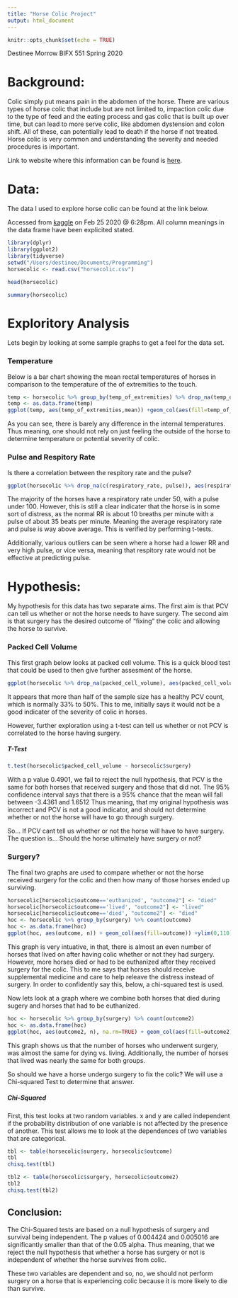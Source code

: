 ```yaml
---
title: "Horse Colic Project"
output: html_document
---
```


```r
knitr::opts_chunk$set(echo = TRUE)
```

Destinee Morrow
BIFX 551 Spring 2020

# Background:

Colic simply put means pain in the abdomen of the horse.
There are various types of horse colic that include but are not limited to, impaction colic due to the type of feed and the eating process and gas colic that is built up over time, but can lead to more serve colic, like abdomen dystension and colon shift. All of these, can potentially lead to death if the horse if not treated. Horse colic is very common and understanding the severity and needed procedures is important.

Link to website where this information can be found is [here](https://extension.umn.edu/horse-health/colic-your-horse#types-of-colic--71561). 

# Data:
The data I used to explore horse colic can be found at the link below.

Accessed from [kaggle](https://www.kaggle.com/uciml/horse-colic/download) on Feb 25 2020 @ 6:28pm. All column meanings in the data frame have been explicited stated.


```r
library(dplyr)
library(ggplot2)
library(tidyverse)
setwd("/Users/destinee/Documents/Programming")
horsecolic <- read.csv("horsecolic.csv")
```

```r
head(horsecolic)
```

```r
summary(horsecolic)
```

# Exploritory Analysis
Lets begin by looking at some sample graphs to get a feel for the data set.

### Temperature
Below is a bar chart showing the mean rectal temperatures of horses in comparison to the temperature of the of extremities to the touch. 

```r
temp <- horsecolic %>% group_by(temp_of_extremities) %>% drop_na(temp_of_extremities) %>% summarize(mean = mean(rectal_temp, na.rm = TRUE))
temp <- as.data.frame(temp)
ggplot(temp, aes(temp_of_extremities,mean)) +geom_col(aes(fill=temp_of_extremities)) + xlab("Temperature of Extremities (Touch)") + ylab("Mean Rectal Temperature (Celsius)") + ggtitle("Internal Temperature as a function of External Temperature in Colic Horses")
```

As you can see, there is barely any difference in the internal temperatures. Thus meaning, one should not rely on just feeling the outside of the horse to determine temperature or potential severity of colic. 


### Pulse and Respitory Rate

Is there a correlation between the respitory rate and the pulse?

```r
ggplot(horsecolic %>% drop_na(c(respiratory_rate, pulse)), aes(respiratory_rate, pulse)) +geom_point(alpha=0.4, color="deepskyblue4") + xlab("Respiratory Rate") + ylab("Pulse") + ggtitle("Pulse as a function of Respiratory Rate in Colic Horses")
```

The majority of the horses have a respiratory rate under 50, with a pulse under 100. However, this is still a clear indicater that the horse is in some sort of distress, as the normal RR is about 10 breaths per minute with a pulse of about 35 beats per minute. Meaning the average respiratory rate and pulse is way above average. This is verified by performing t-tests.

Additionally, various outliers can be seen where a horse had a lower RR and very high pulse, or vice versa, meaning that respitory rate would not be effective at predicting pulse.



# Hypothesis:
My hypothesis for this data has two separate aims. 
The first aim is that PCV can tell us whether or not the horse needs to have surgery. The second aim is that surgery has the desired outcome of "fixing" the colic and allowing the horse to survive. 


### Packed Cell Volume

This first graph below looks at packed cell volume. This is a quick blood test that could be used to then give further assesment of the horse. 

```r
ggplot(horsecolic %>% drop_na(packed_cell_volume), aes(packed_cell_volume)) + geom_density( aes(fill = packed_cell_volume < 40), alpha=0.5) + scale_fill_manual(values = c("blue","red"), 0.2) + xlab("Packed Cell Volume") +ylab("Number of Horses") +ggtitle("Number of Colic Horses as a function of PCV")
```

It appears that more than half of the sample size has a healthy PCV count, which is normally 33% to 50%. 
This to me, initially says it would not be a good indicater of the severity of colic in horses.

However, further exploration using a t-test can tell us whether or not PCV is correlated to the horse having surgery.

##### T-Test

```r
t.test(horsecolic$packed_cell_volume ~ horsecolic$surgery)
```

With a p value 0.4901, we fail to reject the null hypothesis, that PCV is the same for both horses that received surgery and those that did not. The 95% confidence interval says that there is a 95% chance that the mean will fall between -3.4361 and 1.6512
Thus meaning, that my original hypothesis was incorrect and PCV is not a good indicator, and should not determine whether or not the horse will have to go through surgery. 

So... If PCV cant tell us whether or not the horse will have to have surgery.
The question is...
Should the horse ultimately have surgery or not?


### Surgery?

The final two graphs are used to compare whether or not the horse received surgery for the colic and then how many of those horses ended up surviving. 

```r
horsecolic[horsecolic$outcome=='euthanized', "outcome2"] <- "died"
horsecolic[horsecolic$outcome=='lived', "outcome2"] <- "lived"
horsecolic[horsecolic$outcome=='died', "outcome2"] <- "died" 
hoc <- horsecolic %>% group_by(surgery) %>% count(outcome)
hoc <- as.data.frame(hoc)
ggplot(hoc, aes(outcome, n)) + geom_col(aes(fill=outcome)) +ylim(0,110) + facet_grid(. ~ surgery) +xlab("Outcome/Survival of Horses") + ylab("Number of Horses") + ggtitle("Outcome of Colic Horses as a function of Receiving Surgery")
```

This graph is very intuative, in that, there is almost an even number of horses that lived on after having colic whether or not they had surgery. However, more horses died or had to be euthanized after they received surgery for the colic. 
This to me says that horses should receive supplemental medicine and care to help releave the distress instead of surgery. In order to confidently say this, below, a chi-squared test is used.

Now lets look at a graph where we combine both horses that died during sugery and horses that had to be euthanized.

```r
hoc <- horsecolic %>% group_by(surgery) %>% count(outcome2)
hoc <- as.data.frame(hoc)
ggplot(hoc, aes(outcome2, n), na.rm=TRUE) + geom_col(aes(fill=outcome2)) +ylim(0,130) + facet_grid(. ~ surgery) +xlab("Outcome/Survival of Horses") + ylab("Number of Horses") + ggtitle("Outcome of Colic Horses as a function of Receiving Surgery")
```

This graph shows us that the number of horses who underwent surgery, was almost the same for dying vs. living.
Additionally, the number of horses that lived was nearly the same for both groups.

So should we have a horse undergo surgery to fix the colic?
We will use a Chi-squared Test to determine that answer.

##### Chi-Squared

First, this test looks at two random variables. x and y are called independent if the probability distribution of one variable is not affected by the presence of another.
This test allows me to look at the dependences of two variables that are categorical.

```r
tbl <- table(horsecolic$surgery, horsecolic$outcome)
tbl
chisq.test(tbl)
```

```r
tbl2 <- table(horsecolic$surgery, horsecolic$outcome2)
tbl2
chisq.test(tbl2)
```


## Conclusion:

The Chi-Squared tests are based on a null hypothesis of surgery and survival being independent. 
The p values of 0.004424 and 0.005016 are significantly smaller than that of the 0.05 alpha. Thus meaning, that we reject the null hypothesis that whether a horse has surgery or not is independent of whether the horse survives from colic. 

These two variables are dependent and so, no, we should not perform surgery on a horse that is experiencing colic because it is more likely to die than survive.
